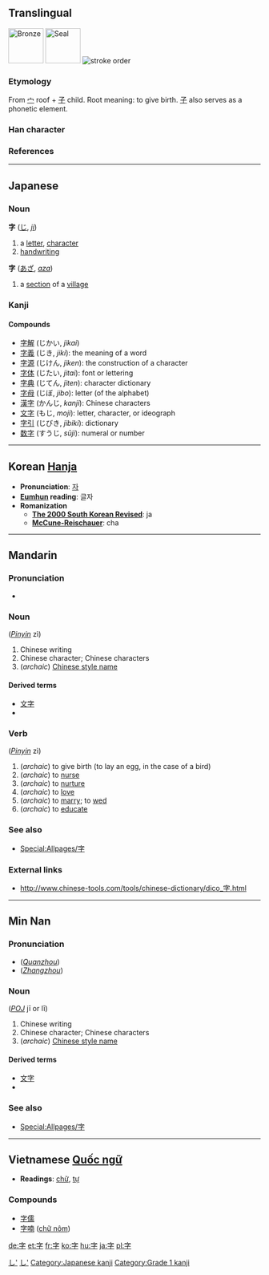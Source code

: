 {{zh-hanzi|{{zh-lookup|字}}}}
==Translingual==
[[Image:字-bronze.svg|thumb|70px|[[w:bronze script|Bronze]]]]
[[Image:字-seal.svg|thumb|70px|[[w:seal script|Seal]]]]
[[Image:字-bw.png|thumb|stroke order]]
===Etymology===
From [[宀]] roof + [[子]] child.  Root meaning: to give birth.  [[子]] also serves as a phonetic element.

===Han character===
{{Han char|alt=|rad=子|as=03|sn=6|so=|four=3040<sub>7</sub>|canj=十弓木 (JND)|gso=|cmean=[[letter]], [[character]], [[word]]}}

===References===
{{Han ref|kx=0277.180|dkj=06942|dj=0545.070|hdz=21010.020|uh=5B57|ud=23383|bh=A672|bd=42610}}

----

== Japanese ==
===Noun===
'''字''' ([[じ]], ''[[ji]]'')

# a [[letter]], [[character]]
# [[handwriting]]

'''字''' ([[あざ]], ''[[aza]]'')
# a [[section]] of a [[village]]

===Kanji===
{{kanji|[[じ]] (''ji'')|[[あざ]] (''aza''), [[うむ]] (''umu''), [[ます]] (''masu'')}}

====Compounds====
*[[字解]] (じかい, ''jikai'') 
*[[字義]] (じき, ''jiki''): the meaning of a word
*[[字源]] (じけん, ''jiken''): the construction of a character
*[[字体]] (じたい, ''jitai''): font or lettering
*[[字典]] (じてん, ''jiten''): character dictionary
*[[字母]] (じぼ, ''jibo''): letter (of the alphabet)
*[[漢字]] (かんじ, ''kanji''): Chinese characters
*[[文字]] (もじ, ''moji''): letter, character, or ideograph
*[[字引]] (じびき, ''jibiki''): dictionary
*[[数字]] (すうじ, ''sūji''): numeral or number

[[Category:Japanese language|し']]
[[Category:Japanese nouns|し']]
[[Category:Japanese kanji]]
[[Category:Grade 1 kanji]]
----

== Korean [[Hanja]] ==

* '''Pronunciation''': [[자]]
* '''[[Eumhun]] reading''': 글자
* '''Romanization'''
** '''[[The 2000 South Korean Revised Romanization|The 2000 South Korean Revised]]''': ja
** '''[[McCune-Reischauer]]''': cha


----
==Mandarin==
===Pronunciation===
*{{IPA|/tsɨ˥˩/}}

===Noun===
{{PAGENAME}} (''[[Pinyin]]'' zì)
# Chinese writing
# Chinese character; Chinese characters
# (''archaic'') [[w:Chinese style name|Chinese style name]]

====Derived terms====
*[[文字]]
*{{zh-ts|[[漢字]]|[[汉字]]}}

===Verb===
{{PAGENAME}} (''[[Pinyin]]'' zì)
# (''archaic'') to give birth (to lay an egg, in the case of a bird)
# (''archaic'') to [[nurse]]
# (''archaic'') to [[nurture]]
# (''archaic'') to [[love]]
# (''archaic'') to [[marry]]; to [[wed]]
# (''archaic'') to [[educate]]

===See also===
*[[Special:Allpages/字]]
===External links===
*http://www.chinese-tools.com/tools/chinese-dictionary/dico_字.html

----

==Min Nan==
===Pronunciation===
*(''[[w:Quanzhou|Quanzhou]]'') {{IPA|/li˧˧/}}
*(''[[w:Zhangzhou|Zhangzhou]]'') {{IPA|/ʑi˧˧/}}

===Noun===
{{PAGENAME}} (''[[POJ]]'' jī or lī)
# Chinese writing
# Chinese character; Chinese characters
# (''archaic'') [[w:Chinese style name|Chinese style name]]

====Derived terms====
*[[文字]]
*{{zh-ts|[[漢字]]|[[汉字]]}}

===See also===
*[[Special:Allpages/字]]

----

== Vietnamese [[Quốc ngữ]] ==

* '''Readings''': [[chữ]], [[tự]]

===Compounds===
*[[字儒]]
*[[字喃]] ([[chữ nôm]])

[[de:字]]
[[et:字]]
[[fr:字]]
[[ko:字]]
[[hu:字]]
[[ja:字]]
[[pl:字]]
